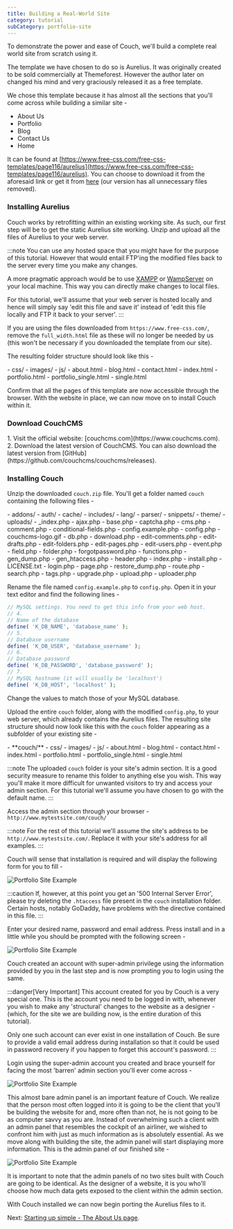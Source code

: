 ```yaml
---
title: Building a Real-World Site
category: tutorial
subCategory: portfolio-site
---
```



To demonstrate the power and ease of Couch, we'll build a complete real world site from scratch using it.

The template we have chosen to do so is Aurelius. It was originally created to be sold commercially at Themeforest. However the author later on changed his mind and very graciously released it as a free template.

We chose this template because it has almost all the sections that you'll come across while building a similar site -

*   About Us
*   Portfolio
*   Blog
*   Contact Us
*   Home

It can be found at [https://www.free-css.com/free-css-templates/page116/aurelius](https://www.free-css.com/free-css-templates/page116/aurelius). You can choose to download it from the aforesaid link or get it from [here](https://www.couchcms.com/docs/code/Aurelius.zip) (our version has all unnecessary files removed).

### Installing Aurelius

Couch works by retrofitting within an existing working site. As such, our first step will be to get the static Aurelius site working.
Unzip and upload all the files of Aurelius to your web server.

:::note
You can use any hosted space that you might have for the purpose of this tutorial. However that would entail FTP'ing the modified files back to the server every time you make any changes.

A more pragmatic approach would be to use [XAMPP](http://www.apachefriends.org/en/xampp.html) or [WampServer](http://www.wampserver.com/en/) on your local machine. This way you can directly make changes to local files.

For this tutorial, we'll assume that your web server is hosted locally and hence will simply say 'edit this file and save it' instead of 'edit this file locally and FTP it back to your server'.
:::

If you are using the files downloaded from `https://www.free-css.com/`, remove the `full_width.html` file as these will no longer be needed by us (this won't be necessary if you downloaded the template from our site).

The resulting folder structure should look like this -

<FileTree>
- css/
- images/
- js/
- about.html
- blog.html
- contact.html
- index.html
- portfolio.html
- portfolio_single.html
- single.html
</FileTree>

Confirm that all the pages of this template are now accessible through the browser.
With the website in place, we can now move on to install Couch within it.

### Download CouchCMS
<Steps>
1. Visit the official website: [couchcms.com](https://www.couchcms.com).
2. Download the latest version of CouchCMS.
</Steps>
You can also download the latest version from [GitHub](https://github.com/couchcms/couchcms/releases).

### Installing Couch

Unzip the downloaded `couch.zip` file. You'll get a folder named `couch` containing the following files -

<FileTree>
- addons/
- auth/
- cache/
- includes/
- lang/
- parser/
- snippets/
- theme/
- uploads/
- _index.php
- ajax.php
- base.php
- captcha.php
- cms.php
- comment.php
- conditional-fields.php
- config.example.php
- config.php
- couchcms-logo.gif
- db.php
- download.php
- edit-comments.php
- edit-drafts.php
- edit-folders.php
- edit-pages.php
- edit-users.php
- event.php
- field.php
- folder.php
- forgotpassword.php
- functions.php
- gen_dump.php
- gen_htaccess.php
- header.php
- index.php
- install.php
- LICENSE.txt
- login.php
- page.php
- restore_dump.php
- route.php
- search.php
- tags.php
- upgrade.php
- upload.php
- uploader.php
</FileTree>

Rename the file named `config.example.php` to `config.php`.
Open it in your text editor and find the following lines -

```php "database_name" "database_username" "database_password" "localhost"
// MySQL settings. You need to get this info from your web host.
// 4.
// Name of the database
define( 'K_DB_NAME', 'database_name' );
// 5.
// Database username
define( 'K_DB_USER', 'database_username' );
// 6.
// Database password
define( 'K_DB_PASSWORD', 'database_password' );
// 7.
// MySQL hostname (it will usually be 'localhost')
define( 'K_DB_HOST', 'localhost' );
```

Change the values to match those of your MySQL database.

Upload the entire `couch` folder, along with the modified `config.php`, to your web server, which already contains the Aurelius files.
The resulting site structure should now look like this with the `couch` folder appearing as a subfolder of your existing site -

<FileTree>
- **couch/**
- css/
- images/
- js/
- about.html
- blog.html
- contact.html
- index.html
- portfolio.html
- portfolio_single.html
- single.html
</FileTree>

:::note
The uploaded `couch` folder is your site's admin section.
It is a good security measure to rename this folder to anything else you wish. This way you'll make it more difficult for unwanted visitors to try and access your admin section.
For this tutorial we'll assume you have chosen to go with the default name.
:::

Access the admin section through your browser - `http://www.mytestsite.com/couch/`

:::note
For the rest of this tutorial we'll assume the site's address to be `http://www.mytestsite.com/`. Replace it with your site's address for all examples.
:::

Couch will sense that installation is required and will display the following form for you to fill -

![Portfolio Site Example](../../../../assets/img/contents/portfolio-site-5.jpg)

:::caution
If, however, at this point you get an '500 Internal Server Error', please try deleting the `.htaccess` file present in the `couch` installation folder. Certain hosts, notably GoDaddy, have problems with the directive contained in this file.
:::

Enter your desired name, password and email address. Press install and in a little while you should be prompted with the following screen -

![Portfolio Site Example](../../../../assets/img/contents/portfolio-site-6.jpg)

Couch created an account with super-admin privilege using the information provided by you in the last step and is now prompting you to login using the same.

:::danger[Very Important]
This account created for you by Couch is a very special one. This is the account you need to be logged in with, whenever you wish to make any 'structural' changes to the website as a designer - (which, for the site we are building now, is the entire duration of this tutorial).

Only one such account can ever exist in one installation of Couch. Be sure to provide a valid email address during installation so that it could be used in password recovery if you happen to forget this account's password.
:::

Login using the super-admin account you created and brace yourself for facing the most 'barren' admin section you'll ever come across -

![Portfolio Site Example](../../../../assets/img/contents/portfolio-site-7.jpg)

This almost bare admin panel is an important feature of Couch.
We realize that the person most often logged into it is going to be the client that you'll be building the website for and, more often than not, he is not going to be as computer savvy as you are.
Instead of overwhelming such a client with an admin panel that resembles the cockpit of an airliner, we wished to confront him with just as much information as is absolutely essential.
As we move along with building the site, the admin panel will start displaying more information. This is the admin panel of our finished site -

![Portfolio Site Example](../../../../assets/img/contents/portfolio-site-8.png)

It is important to note that the admin panels of no two sites built with Couch are going to be identical. As the designer of a website, it is you who'll choose how much data gets exposed to the client within the admin section.

With Couch installed we can now begin porting the Aurelius files to it.

Next: [Starting up simple - The About Us page](../about-us.html).
